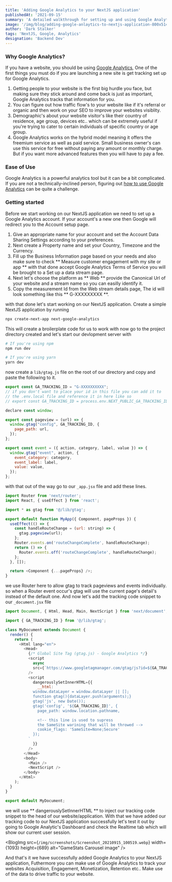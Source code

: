 ```yaml
---
title: 'Adding Google Analytics to your NextJS application'
publishedAt: '2021-09-15'
summary: 'A detailed walkthrough for setting up and using Google Analytics in your NextJS application.'
image: '/img/blog/adding-google-anlaytics-to-nextjs-application-800x514.jpg'
author: 'Dark Stalker'
tags: 'NextJS, Google, Analytics'
designation: 'Backend Dev'
---
```


### Why Google Analytics?

If you have a website, you should be using [Google Analytics](https://analytics.withgoogle.com/),
One of the first things you must do if you are launching a new site is get tracking set up for Google Analytics.

1. Getting people to your website is the first big hurdle you face, but making sure they stick around and come back is just as important, Google Analytics
   tracks that information for you.
2. You can figure out how traffic flow's to your website like if it's referral or organic and then work on your SEO to improve your websites visiblity.
3. Demographic's about your website visitor's like their country of residence, age group, devices etc.. which can be extremely useful if you're trying to cater
   to certain individuals of specific country or age group.
4. Google Analytics works on the hybrid model meaning it offers the freemium service as well as paid service. Small business owner's can use this service for free
   without paying any amount or monthly charge. But if you want more advanced features then you will have to pay a fee.

### Ease of Use

Google Analytics is a powerful analytics tool but it can be a bit complicated.
If you are not a technically-inclined person, figuring out [how to use Google Analytics](https://support.google.com/analytics/answer/1008015?hl=en) can be quite a challenge.

### Getting started

Before we start working on our NextJS application we need to set up a Google Analytics account. If your account's a new one then Google will redirect you to the Account setup page.

1. Give an appropriate name for your account and set the Account Data Sharing Settings according to your preferences.
2. Next create a Property name and set your Country, Timezone and the Currency.
3. Fill up the Business Information page based on your needs and also make sure to check ** Measure customer engagement with my site or app ** with that done accept Google Analytics Terms of Service you will be brought
   to a Set up a data stream page.
4. Next let's choose the platform as ** Web ** provide the Canonical Url of your website and a stream name so you can easilly identify it.
5. Copy the measurement Id from the Web stream details page, The id will look something like this ** G-XXXXXXXXX **.

with that done let's start working on our NextJS application. Create a simple NextJS application by running

```bash
npx create-next-app next-google-analytics
```

This will create a broilerplate code for us to work with now go to the project directory created and let's start our devlopment server with

```bash
# If you're using npm
npm run dev

# If you're using yarn
yarn dev
```

now create a `lib/gtag.js` file on the root of our directory and copy and paste the following to it.

```javascript
export const GA_TRACKING_ID = "G-XXXXXXXXXX";
// if you don't want to place your id in this file you can add it to
// the .env.local file and reference it in here like so
// export const GA_TRACKING_ID = process.env.NEXT_PUBLIC_GA_TRACKING_ID

declare const window;

export const pageview = (url) => {
  window.gtag("config", GA_TRACKING_ID, {
    page_path: url,
  });
};

export const event = ({ action, category, label, value }) => {
  window.gtag("event", action, {
    event_category: category,
    event_label: label,
    value: value,
  });
};

```

with that out of the way go to our `_app.jsx` file and add these lines.

```javascript
import Router from 'next/router';
import React, { useEffect } from 'react';

import * as gtag from '@/lib/gtag';

export default function MyApp({ Component, pageProps }) {
  useEffect(() => {
    const handleRouteChange = (url: string) => {
      gtag.pageview(url);
    };
    Router.events.on('routeChangeComplete', handleRouteChange);
    return () => {
      Router.events.off('routeChangeComplete', handleRouteChange);
    };
  }, []);

  return <Component {...pageProps} />;
}
```

we use Router here to allow gtag to track pageviews and events individually. so when a Router event occur's gtag will use the current page's detail's instead of the default one.
And now let's add the tracking code snippet to our `_document.jsx` file

```javascript
import Document, { Html, Head, Main, NextScript } from 'next/document';

import { GA_TRACKING_ID } from '@/lib/gtag';

class MyDocument extends Document {
  render() {
    return (
      <Html lang="en">
        <Head>
          {/* Global Site Tag (gtag.js) - Google Analytics */}
          <script
            async
            src={`https://www.googletagmanager.com/gtag/js?id=${GA_TRACKING_ID}`}
          />
          <script
            dangerouslySetInnerHTML={{
              __html: `
            window.dataLayer = window.dataLayer || [];
            function gtag(){dataLayer.push(arguments);}
            gtag('js', new Date());
            gtag('config', '${GA_TRACKING_ID}', {
              page_path: window.location.pathname,

              <!-- this line is used to supress
              the SameSite warining that will be throwed -->
              cookie_flags: 'SameSite=None;Secure'
            });
          `
            }}
          />
        </Head>
        <body>
          <Main />
          <NextScript />
        </body>
      </Html>
    );
  }
}

export default MyDocument;
```

we will use ** dangerouslySetInnerHTML ** to inject our tracking code snippet to the head of our website/application. With
that we have added our tracking code to our NextJS application successfully let's test it out by going to Google Analytic's Dashboard
and check the Realtime tab which will show our current user session.

<BlogImg
  src={`/img/screenshots/Screenshot_20210915_100519.webp`}
  width={1093}
  height={689}
  alt="GameStats Carousel image"
/>

And that's it we have successfully added Google Analytics to your NextJS application, Futhermore you can make use of Google Analytics to track your websites Acquisition, Engagement, Monetization, Retention etc..
Make use of the data to drive traffic to your website.
